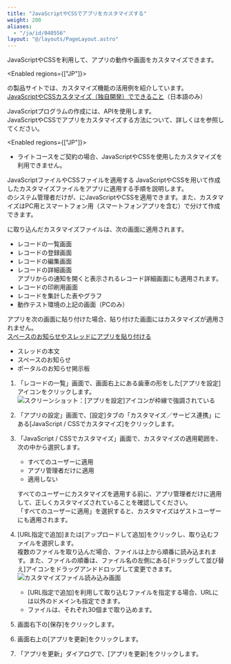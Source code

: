```yaml
---
title: "JavaScriptやCSSでアプリをカスタマイズする"
weight: 200
aliases:
  - "/ja/id/040556"
layout: "@/layouts/PageLayout.astro"
---
```




JavaScriptやCSSを利用して、アプリの動作や画面をカスタマイズできます。

<Enabled regions={["JP"]}>

<Kintone />の製品サイトでは、カスタマイズ機能の活用例を紹介しています。  
[JavaScriptやCSSカスタマイズ（独自開発）でできること](https://kintone.cybozu.co.jp/support/arukikata/pages/04-05.html#section03)（日本語のみ）


</Enabled>

JavaScriptプログラムの作成には、APIを使用します。  
JavaScriptやCSSでアプリをカスタマイズする方法について、詳しくは<DevnetTop />を参照してください。

<Enabled regions={["JP"]}>
<Note>

* ライトコースをご契約の場合、JavaScriptやCSSを使用したカスタマイズを利用できません。

</Note>

</Enabled>

<Heading id="app_settings_js_customize_10">JavaScriptファイルやCSSファイルを適用する</Heading>
JavaScriptやCSSを用いて作成したカスタマイズファイルをアプリに適用する手順を説明します。  
<Kintone />のシステム管理者だけが、<Kintone />にJavaScriptやCSSを適用できます。また、カスタマイズはPC用とスマートフォン用（スマートフォンアプリを含む）で分けて作成できます。

<Kintone />に取り込んだカスタマイズファイルは、次の画面に適用されます。

* レコードの一覧画面
* レコードの登録画面
* レコードの編集画面
* レコードの詳細画面  
  アプリからの通知を開くと表示されるレコード詳細画面にも適用されます。
* レコードの印刷用画面
* レコードを集計した表やグラフ
* 動作テスト環境の上記の画面（PCのみ）

<Note>

アプリを次の画面に貼り付けた場合、貼り付けた画面にはカスタマイズが適用されません。  
[スペースのお知らせやスレッドにアプリを貼り付ける](/k/ja/id/040702.html)

* スレッドの本文
* スペースのお知らせ
* ポータルのお知らせ掲示板


</Note>

1. 「レコードの一覧」画面で、画面右上にある歯車の形をした[アプリを設定]アイコンをクリックします。  
   <Img src="/k/kintone/img/settings_new_icon.png" alt="スクリーンショット：[アプリを設定]アイコンが枠線で強調されている" />

1. 「アプリの設定」画面で、[設定]タブの「カスタマイズ／サービス連携」にある[JavaScript / CSSでカスタマイズ]をクリックします。

1. 「JavaScript / CSSでカスタマイズ」画面で、カスタマイズの適用範囲を、次の中から選択します。

    * すべてのユーザーに適用
    * アプリ管理者だけに適用
    * 適用しない

    すべてのユーザーにカスタマイズを適用する前に、アプリ管理者だけに適用して、正しくカスタマイズされていることを確認してください。  
    「すべてのユーザーに適用」を選択すると、カスタマイズはゲストユーザーにも適用されます。

1. [URL指定で追加]または[アップロードして追加]をクリックし、取り込むファイルを選択します。  
  複数のファイルを取り込んだ場合、ファイルは上から順番に読み込まれます。また、ファイルの順番は、ファイル名の左側にある[ドラッグして並び替え]アイコンをドラッグアンドドロップして変更できます。  
   <Img src="/k/kintone/img-ja/js_customize_02.png" alt="カスタマイズファイル読み込み画面" />

   <Note>

   * [URL指定で追加]を利用して取り込むファイルを指定する場合、URLには<CybozuCom />以外のドメインも指定できます。
   * ファイルは、それぞれ30個まで取り込めます。

   
   </Note>

1. 画面右下の[保存]をクリックします。

1. 画面右上の[アプリを更新]をクリックします。

1. 「アプリを更新」ダイアログで、[アプリを更新]をクリックします。
